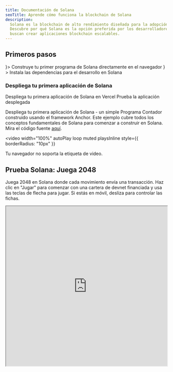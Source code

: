 ```yaml
---
title: Documentación de Solana
seoTitle: Aprende cómo funciona la blockchain de Solana
description:
  Solana es la blockchain de alto rendimiento diseñada para la adopción masiva.
  Descubre por qué Solana es la opción preferida por los desarrolladores que
  buscan crear aplicaciones blockchain escalables.
---
```


## Primeros pasos

<Cards>
  <Card title="Inicio rápido" href="/docs/intro/quick-start" icon={<Rocket />}>
    Construye tu primer programa de Solana directamente en el navegador
  </Card>
  <Card
    title="Configurar entorno local"
    href="/docs/intro/installation"
    icon={<Download />}
  >
    Instala las dependencias para el desarrollo en Solana
  </Card>
</Cards>

### Despliega tu primera aplicación de Solana

<Cards>
  <Card
    title="Desplegar en Vercel"
    href="https://vercel.com/new/clone?repository-url=https%3A%2F%2Fgithub.com%2Fsolana-developers%2Fanchor-web3js-nextjs&root-directory=frontend&demo-title=Anchor%20Web3.js%20Next.js%20Demo&demo-description=An%20example%20deployment%20of%20the%20Anchor%20Web3.js%20Next.js%20project.&demo-url=https%3A%2F%2Fanchor-web3js-nextjs.vercel.app%2F&project-name=anchor-web3js-nextjs&repository-name=anchor-web3js-nextjs"
  >
    Despliega tu primera aplicación de Solana en Vercel
  </Card>
  <Card
    title="Vista previa en Vercel"
    href="https://anchor-web3js-nextjs-jade.vercel.app/"
  >
    Prueba la aplicación desplegada
  </Card>
</Cards>

Despliega tu primera aplicación de Solana - un simple Programa Contador
construido usando el framework Anchor. Este ejemplo cubre todos los conceptos
fundamentales de Solana para comenzar a construir en Solana. Mira el código
fuente [aquí](https://github.com/solana-developers/anchor-web3js-nextjs).

<Accordions>
<Accordion title="Demostración de la aplicación">

<video
  width="100%"
  autoPlay
  loop
  muted
  playsInline
  style={{
    borderRadius: "10px"
  }}
>
  <source src="/assets/docs/counter.mp4" type="video/mp4" />
  Tu navegador no soporta la etiqueta de video.
</video>

</Accordion>
</Accordions>

## Prueba Solana: Juega 2048

Juega 2048 en Solana donde cada movimiento envía una transacción. Haz clic en
"Jugar" para comenzar con una cartera de devnet financiada y usa las teclas de
flecha para jugar. Si estás en móvil, desliza para controlar las fichas.

<Accordions>
<Accordion title="Jugar Solana 2048">

<iframe
  src="https://solplay.de/solana-2048/"
  width="100%"
  height="500"
  style={{
    borderRadius: "12px",
    border: "2px solid rgba(0, 0, 0, 0.2)",
    maxWidth: "100%",
    minHeight: "300px",
    aspectRatio: "1"
  }}
  scrolling="no"
/>

</Accordion>
</Accordions>

Creado por [Jonas](https://x.com/SolPlay_jonas), del equipo de DevRel de la
Fundación Solana.

## Comienza a aprender

Aprende los conceptos clave específicos para el desarrollo en Solana.

<Cards>
  <Card title="Cuentas" href="/docs/core/accounts">
    Cómo Solana almacena datos
  </Card>
  <Card title="Tarifas en Solana" href="/docs/core/fees">
    Costos para enviar transacciones en Solana
  </Card>
  <Card title="Transacciones" href="/docs/core/transactions">
    Cómo interactuar con la red de Solana
  </Card>
  <Card title="Programas" href="/docs/core/programs">
    Contratos inteligentes en Solana
  </Card>
  <Card title="Direcciones derivadas de programas" href="/docs/core/pda">
    Cómo generar direcciones deterministas
  </Card>
  <Card title="Invocación entre programas" href="/docs/core/cpi">
    Cómo llamar a un programa desde otro
  </Card>
</Cards>

### Desarrollo del lado del cliente

Si desarrollas del lado del cliente, los siguientes SDK aportados por la
comunidad te ayudan a interactuar con la red en lenguajes populares:

| Lenguaje   | SDK                                                                                                                                     |
| ---------- | --------------------------------------------------------------------------------------------------------------------------------------- |
| Rust       | [solana_sdk](https://docs.rs/solana-sdk/latest/solana_sdk/)                                                                             |
| Typescript | [@solana/web3.js](https://github.com/anza-xyz/solana-web3.js)                                                                           |
| Python     | [solders](https://github.com/kevinheavey/solders)                                                                                       |
| Java       | [sava](https://sava.software) o [solanaj](https://github.com/skynetcap/solanaj) o [solana4j](https://github.com/LMAX-Exchange/solana4j) |
| C++        | [solcpp](https://github.com/mschneider/solcpp) o [solana-c](https://github.com/VAR-META-Tech/solana-c-sdk)                              |
| Go         | [solana-go](https://github.com/gagliardetto/solana-go)                                                                                  |
| Kotlin     | [sol4k](https://github.com/sol4k/sol4k) o [solanaKT](https://github.com/metaplex-foundation/SolanaKT)                                   |
| Dart       | [solana](https://github.com/espresso-cash/espresso-cash-public/tree/master/packages/solana)                                             |
| C#         | [solnet](https://github.com/bmresearch/Solnet)                                                                                          |
| GdScript   | [godot](https://github.com/Virus-Axel/godot-solana-sdk/)                                                                                |

## Ejecutar un validator

Explora lo que se necesita para operar un validator de Solana y ayudar a
asegurar la red.

<Cards>
  <Card title="Validators" href="https://docs.anza.xyz/validator/anatomy">
    Nodos individuales que aseguran la red de Solana
  </Card>
  <Card
    title="Requisitos del sistema"
    href="https://docs.anza.xyz/operations/requirements"
  >
    Requisitos de hardware recomendados y SOL necesario para operar un validator
  </Card>
  <Card
    title="Configuración de validator"
    href="https://docs.anza.xyz/operations/setup-a-validator"
  >
    Configura un validator y conéctate a un clúster por primera vez
  </Card>
</Cards>

## Obtener soporte

Obtén ayuda de la comunidad de Solana en
[Solana StackExchange](https://solana.stackexchange.com).
